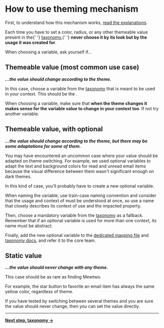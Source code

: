 
<Meta title={getTitle(__filename)} />

# How to use theming mechanism

First, to understand how this mechanism works, [read the explanations](?path=/docs/design-system-theming-explanations--page).

<Alert type="warning">
    Each time you have to set a color, radius, or any other themeable value present in the{' '}
    <a href="?path=/docs/design-system-theming-taxonomy--page">taxonomy</a>,{' '}
    <strong>never choose it by its look but by the usage it was created for</strong>.
</Alert>

When choosing a variable, ask yourself if…

## Themeable value (most common use case)

**_…the value should change according to the theme._**

In this case, choose a variable from the [taxonomy](?path=/docs/design-system-theming-taxonomy--page#mandatory-variables) that is meant to be used in your context. This should be the .

When choosing a variable, make sure that **when the theme changes it makes sense for the variable value to change in your context too**. If not try another variable.

## Themeable value, with optional

**_…the value should change according to the theme, but there may be some adaptations for some of them._**

You may have encountered an uncommon case where your value should be adapted on theme switching. For example, we used optional variables to adapt the text and background colors for read and unread email items because the visual difference between them wasn't significant enough on dark themes.

In this kind of case, you'll probably have to create a new optional variable.

When naming the variable, use train-case naming convention and consider that the usage and context of must be understood at once, so use a name that closely describes its context of use and the impacted property.

Then, choose a mandatory variable from the [taxonomy](?path=/docs/design-system-theming-taxonomy--page#mandatory-variables) as a fallback. Remember that if an optional variable is used for more than one context, its name must be abstract.

Finally, add the new optional variable to the [dedicated mapping file](https://github.com/ProtonMail/WebClients/blob/main/packages/styles/scss/base/custom-properties/_optionals.scss) and [taxonomy docs](?path=/docs/design-system-theming-taxonomy--page), and refer it to the core team.

## Static value

**_…the value should never change with any theme._**

This case should be as rare as finding Mewtwo.

For example, the star button to favorite an email item has always the same yellow color, regardless of theme.

If you have tested by switching between several themes and you are sure the value should never change, then you can set the value directly.

---

**[Next step, taxonomy &rarr;](?path=/docs/design-system-theming-taxonomy--page)**
